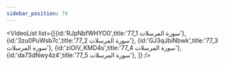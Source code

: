 ```yaml
---
sidebar_position: 74
---
```


<VideoList list={[{id:'RJpNbfWHYO0',title:'77_1 سورة المرسلات'},
{id:'3zu0PuWsb7c',title:'77_2 سورة المرسلات'},
{id:'GJ3qJbiNbwk',title:'77_3 سورة المرسلات'},
{id:'ziOiV_KMD4s',title:'77_4 سورة المرسلات'},
{id:'da73dNwy4z4',title:'77_5 سورة المرسلات'},
]}
/>
